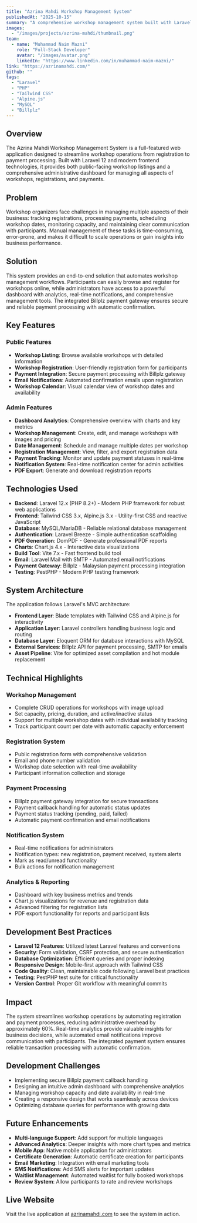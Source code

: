 ```yaml
---
title: "Azrina Mahdi Workshop Management System"
publishedAt: "2025-10-15"
summary: "A comprehensive workshop management system built with Laravel 12, featuring workshop registration, payment processing with Billplz, and an administrative dashboard for managing workshops and registrations."
images:
  - "/images/projects/azrina-mahdi/thumbnail.png"
team:
  - name: "Muhammad Naim Mazni"
    role: "Full-Stack Developer"
    avatar: "/images/avatar.png"
    linkedIn: "https://www.linkedin.com/in/muhammad-naim-mazni/"
link: "https://azrinamahdi.com/"
github: ""
tags:
  - "Laravel"
  - "PHP"
  - "Tailwind CSS"
  - "Alpine.js"
  - "MySQL"
  - "Billplz"
---
```


## Overview

The Azrina Mahdi Workshop Management System is a full-featured web application designed to streamline workshop operations from registration to payment processing. Built with Laravel 12 and modern frontend technologies, it provides both public-facing workshop listings and a comprehensive administrative dashboard for managing all aspects of workshops, registrations, and payments.

## Problem

Workshop organizers face challenges in managing multiple aspects of their business: tracking registrations, processing payments, scheduling workshop dates, monitoring capacity, and maintaining clear communication with participants. Manual management of these tasks is time-consuming, error-prone, and makes it difficult to scale operations or gain insights into business performance.

## Solution

This system provides an end-to-end solution that automates workshop management workflows. Participants can easily browse and register for workshops online, while administrators have access to a powerful dashboard with analytics, real-time notifications, and comprehensive management tools. The integrated Billplz payment gateway ensures secure and reliable payment processing with automatic confirmation.

## Key Features

### Public Features

- **Workshop Listing**: Browse available workshops with detailed information
- **Workshop Registration**: User-friendly registration form for participants
- **Payment Integration**: Secure payment processing with Billplz gateway
- **Email Notifications**: Automated confirmation emails upon registration
- **Workshop Calendar**: Visual calendar view of workshop dates and availability

### Admin Features

- **Dashboard Analytics**: Comprehensive overview with charts and key metrics
- **Workshop Management**: Create, edit, and manage workshops with images and pricing
- **Date Management**: Schedule and manage multiple dates per workshop
- **Registration Management**: View, filter, and export registration data
- **Payment Tracking**: Monitor and update payment statuses in real-time
- **Notification System**: Real-time notification center for admin activities
- **PDF Export**: Generate and download registration reports

## Technologies Used

- **Backend**: Laravel 12.x (PHP 8.2+) - Modern PHP framework for robust web applications
- **Frontend**: Tailwind CSS 3.x, Alpine.js 3.x - Utility-first CSS and reactive JavaScript
- **Database**: MySQL/MariaDB - Reliable relational database management
- **Authentication**: Laravel Breeze - Simple authentication scaffolding
- **PDF Generation**: DomPDF - Generate professional PDF reports
- **Charts**: Chart.js 4.x - Interactive data visualizations
- **Build Tool**: Vite 7.x - Fast frontend build tool
- **Email**: Laravel Mail with SMTP - Automated email notifications
- **Payment Gateway**: Billplz - Malaysian payment processing integration
- **Testing**: PestPHP - Modern PHP testing framework

## System Architecture

The application follows Laravel's MVC architecture:

- **Frontend Layer**: Blade templates with Tailwind CSS and Alpine.js for interactivity
- **Application Layer**: Laravel controllers handling business logic and routing
- **Database Layer**: Eloquent ORM for database interactions with MySQL
- **External Services**: Billplz API for payment processing, SMTP for emails
- **Asset Pipeline**: Vite for optimized asset compilation and hot module replacement

## Technical Highlights

### Workshop Management

- Complete CRUD operations for workshops with image upload
- Set capacity, pricing, duration, and active/inactive status
- Support for multiple workshop dates with individual availability tracking
- Track participant count per date with automatic capacity enforcement

### Registration System

- Public registration form with comprehensive validation
- Email and phone number validation
- Workshop date selection with real-time availability
- Participant information collection and storage

### Payment Processing

- Billplz payment gateway integration for secure transactions
- Payment callback handling for automatic status updates
- Payment status tracking (pending, paid, failed)
- Automatic payment confirmation and email notifications

### Notification System

- Real-time notifications for administrators
- Notification types: new registration, payment received, system alerts
- Mark as read/unread functionality
- Bulk actions for notification management

### Analytics & Reporting

- Dashboard with key business metrics and trends
- Chart.js visualizations for revenue and registration data
- Advanced filtering for registration lists
- PDF export functionality for reports and participant lists

## Development Best Practices

- **Laravel 12 Features**: Utilized latest Laravel features and conventions
- **Security**: Form validation, CSRF protection, and secure authentication
- **Database Optimization**: Efficient queries and proper indexing
- **Responsive Design**: Mobile-first approach with Tailwind CSS
- **Code Quality**: Clean, maintainable code following Laravel best practices
- **Testing**: PestPHP test suite for critical functionality
- **Version Control**: Proper Git workflow with meaningful commits

## Impact

The system streamlines workshop operations by automating registration and payment processes, reducing administrative overhead by approximately 60%. Real-time analytics provide valuable insights for business decisions, while automated email notifications improve communication with participants. The integrated payment system ensures reliable transaction processing with automatic confirmation.

## Development Challenges

- Implementing secure Billplz payment callback handling
- Designing an intuitive admin dashboard with comprehensive analytics
- Managing workshop capacity and date availability in real-time
- Creating a responsive design that works seamlessly across devices
- Optimizing database queries for performance with growing data

## Future Enhancements

- **Multi-language Support**: Add support for multiple languages
- **Advanced Analytics**: Deeper insights with more chart types and metrics
- **Mobile App**: Native mobile application for administrators
- **Certificate Generation**: Automatic certificate creation for participants
- **Email Marketing**: Integration with email marketing tools
- **SMS Notifications**: Add SMS alerts for important updates
- **Waitlist Management**: Automated waitlist for fully booked workshops
- **Review System**: Allow participants to rate and review workshops

## Live Website

Visit the live application at [azrinamahdi.com](https://azrinamahdi.com/) to see the system in action.
